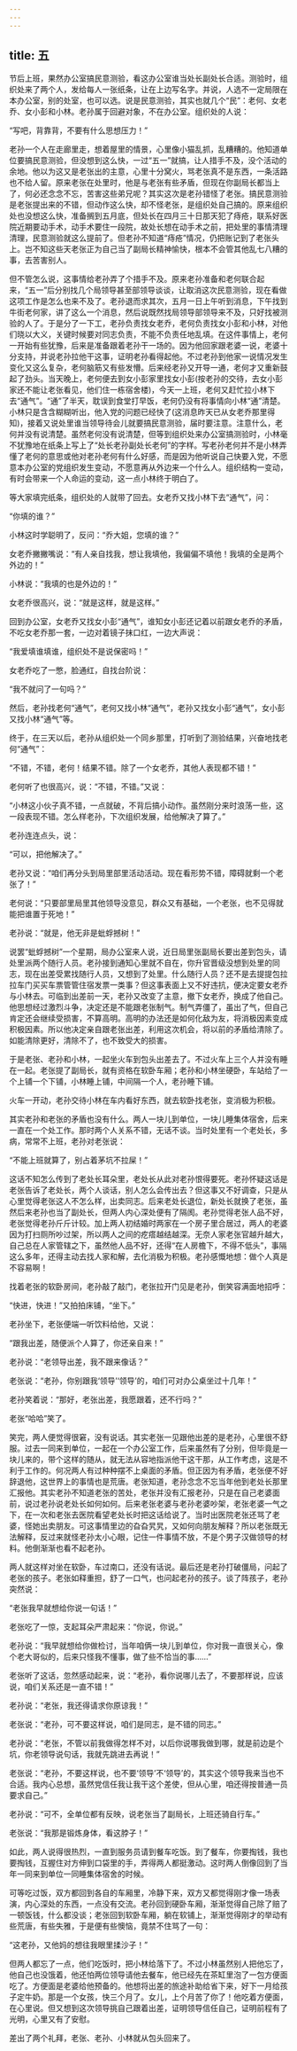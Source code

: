 ```yaml
---
---
---
```

title: 五
---




节后上班，果然办公室搞民意测验，看这办公室谁当处长副处长合适。测验时，组织处来了两个人，发给每人一张纸条，让在上边写名字。并说，人选不一定局限在本办公室，别的处室，也可以选。说是民意测验，其实也就几个“民”：老何、女老乔、女小彭和小林。老孙属于回避对象，不在办公室。组织处的人说：

“写吧，背靠背，不要有什么思想压力！”

老孙一个人在走廊里走，想着屋里的情景，心里像小猫乱抓，乱糟糟的。他知道单位要搞民意测验，但没想到这么快，一过“五一”就搞，让人措手不及，没个活动的余地。他以为这又是老张出的主意，心里十分窝火，骂老张真不是东西，一条活路也不给人留。原来老张在处里时，他是与老张有些矛盾，但现在你副局长都当上了，何必还念念不忘，苦害这些弟兄呢？其实这次是老孙错怪了老张。搞民意测验是老张提出来的不错，但动作这么快，却不怪老张，是组织处自己搞的。原来组织处也没想这么快，准备搁到五月底，但处长在四月三十日那天犯了痔疮，联系好医院近期要动手术，动手术要住一段院，故处长想在动手术之前，把处里的事情清理清理，民意测验就这么提前了。但老孙不知道“痔疮”情况，仍把账记到了老张头上。岂不知这些天老张正为自己当了副局长精神愉快，根本不会管其他乱七八糟的事，去苦害别人。

但不管怎么说，这事情给老孙弄了个措手不及。原来老孙准备和老何联合起来，“五一”后分别找几个局领导甚至部领导谈谈，让取消这次民意测验，现在看做这项工作是怎么也来不及了。老孙退而求其次，五月一日上午听到消息，下午找到牛街老何家，讲了这么一个消息，然后说既然找局领导部领导来不及，只好找被测验的人了。于是分了一下工，老孙负责找女老乔，老何负责找女小彭和小林，对他们晓以大义，关键时候要对同志负责，不能不负责任地乱填。在这件事情上，老何一开始有些犹豫，后来是准备跟着老孙干一场的。因为他回家跟老婆一说，老婆十分支持，并说老孙拉他干这事，证明老孙看得起他。不过老孙到他家一说情况发生变化又这么复杂，老何脑筋又有些发懵。后来经老孙又开导一通，老何才又重新鼓起了劲头。当天晚上，老何便去到女小彭家里找女小彭(按老孙的交待，去女小彭家还不能让老张看见，他们住一栋宿舍楼)，今天一上班，老何又赶忙拉小林下去“通气”。“通”了半天，耽误到食堂打早饭，老何仍没有将事情向小林“通”清楚。小林只是含含糊糊听出，他入党的问题已经快了(这消息昨天已从女老乔那里得知)，接着又说处里谁当领导待会儿就要搞民意测验，届时要注意。注意什么，老何并没有说清楚。虽然老何没有说清楚，但等到组织处来办公室搞测验时，小林毫不犹豫地在纸条上写上了“处长老孙副处长老何”的字样。写老孙老何并不是小林弄懂了老何的意思或他对老孙老何有什么好感，而是因为他听说自己快要入党，不愿意本办公室的党组织发生变动，不愿意再从外边来一个什么人。组织结构一变动，有时会带来一个人命运的变动，这一点小林终于明白了。

等大家填完纸条，组织处的人就带了回去。女老乔又找小林下去“通气”，问：

“你填的谁？”

小林这时学聪明了，反问：“乔大姐，您填的谁？”

女老乔撇撇嘴说：“有人亲自找我，想让我填他，我偏偏不填他！我填的全是两个外边的！”

小林说：“我填的也是外边的！”

女老乔很高兴，说：“就是这样，就是这样。”

回到办公室，女老乔又找女小彭“通气”，谁知女小彭还记着以前跟女老乔的矛盾，不吃女老乔那一套，一边对着镜子抹口红，一边大声说：

“我爱填谁填谁，组织处不是说保密吗！”

女老乔吃了一憋，脸通红，自找台阶说：

“我不就问了一句吗？”

然后，老孙找老何“通气”，老何又找小林“通气”，老孙又找女小彭“通气”，女小彭又找小林“通气”等。

终于，在三天以后，老孙从组织处一个同乡那里，打听到了测验结果，兴奋地找老何“通气”：

“不错，不错，老何！结果不错。除了一个女老乔，其他人表现都不错！”

老何听了也很高兴，说：“不错，不错。”又说：

“小林这小伙子真不错，一点就破，不背后搞小动作。虽然刚分来时浪荡一些，这一段表现不错。怎么样老孙，下次组织发展，给他解决了算了。”

老孙连连点头，说：

“可以，把他解决了。”

老孙又说：“咱们再分头到局里部里活动活动。现在看形势不错，障碍就剩一个老张了！”

老何说：“只要部里局里其他领导没意见，群众又有基础，一个老张，也不见得就能把谁置于死地！”

老孙说：“就是，他无非是蚍蜉撼树！”

说罢“蚍蜉撼树”一个星期，局办公室来人说，近日局里张副局长要出差到包头，请处里派两个随行人员。老孙接到通知心里就不自在，你升官晋级没想到处里的同志，现在出差受累找随行人员，又想到了处里。什么随行人员？还不是去提提包拉拉车门买买车票管管住宿发票一类事？但这事表面上又不好违抗，便决定要女老乔与小林去。可临到出差前一天，老孙又改变了主意，撤下女老乔，换成了他自己。他思想经过激烈斗争，决定还是不能跟老张制气。制气弄僵了，虽出了气，但自己肯定还会继续受损害，不算高明。高明的办法还是如何化敌为友，将消极因素变成积极因素。所以他决定亲自跟老张出差，利用这次机会，将以前的矛盾给清除了。如能清除更好，清除不了，也不致受大的损害。

于是老张、老孙和小林，一起坐火车到包头出差去了。不过火车上三个人并没有睡在一起。老张提了副局长，就有资格在软卧车厢；老孙和小林坐硬卧，车站给了一个上铺一个下铺，小林睡上铺，中间隔一个人，老孙睡下铺。

火车一开动，老孙交待小林在车内看好东西，就去软卧找老张，变消极为积极。

其实老孙和老张的矛盾也没有什么。两人一块儿到单位，一块儿睡集体宿舍，后来一直在一个处工作。那时两个人关系不错，无话不谈。当时处里有一个老处长，多病，常常不上班，老孙对老张说：

“不能上班就算了，别占着茅坑不拉屎！”

这话不知怎么传到了老处长耳朵里，老处长从此对老孙恨得要死。老孙怀疑这话是老张告诉了老处长，两个人谈话，别人怎么会传出去？但这事又不好调查，只是从心里觉得老张这人不怎么样，出卖同志。后来老处长退位，新处长就换了老张，虽然后来老孙也当了副处长，但两人内心深处便有了隔阂。老孙觉得老张人品不好，老张觉得老孙斤斤计较。加上两人初结婚时两家在一个房子里合居过，两人的老婆因为打扫厕所吵过架，所以两人之间的疙瘩越结越深。无奈人家老张官越升越大，自己总在人家管辖之下，虽然他人品不好，还得“在人房檐下，不得不低头”，事隔这么多年，还得主动去找人家和解，去化消极为积极。老孙感慨地想：做个人真是不容易啊！

找着老张的软卧房间，老孙敲了敲门，老张拉开门见是老孙，倒笑容满面地招呼：

“快进，快进！”又拍拍床铺，“坐下。”

老孙坐下，老张便端一听饮料给他，又说：

“跟我出差，随便派个人算了，你还亲自来！”

老孙说：“老领导出差，我不跟来像话？”

老张说：“老孙，你别跟我‘领导’‘领导’的，咱们可对办公桌坐过十几年！”

老孙笑着说：“那好，老张出差，我愿跟着，还不行吗？”

老张“哈哈”笑了。

笑完，两人便觉得很窘，没有说话。其实老张一见跟他出差的是老孙，心里很不舒服。过去一同来到单位，一起在一个办公室工作，后来虽然有了分别，但毕竟是一块儿来的，带个这样的随从，就无法从容地指派他干这干那，从工作考虑，这是不利于工作的。何况两人有过种种摆不上桌面的矛盾。但正因为有矛盾，老张便不好辞退他，这世界上的事情也是荒唐。老张知道，老孙念念不忘当年他到老处长那里汇报他。其实老孙不知道老张的苦处，老张并没有汇报老孙，只是在自己老婆面前，说过老孙说老处长如何如何。后来老张老婆与老孙老婆吵架，老张老婆一气之下，在一次和老张去医院看望老处长时把这话给说了。当时出医院老张还骂了老婆，怪她出卖朋友。可这事情里边的旮旮旯旯，又如何向朋友解释？所以老张既无法解释，反过来就怪老孙太小心眼，记住一件事情不放，不是个男子汉做领导的材料。他倒渐渐也看不起老孙。

两人就这样对坐在软卧，车过南口，还没有话说。最后还是老孙打破僵局，问起了老张的孩子。老张如释重担，舒了一口气，也问起老孙的孩子。谈了阵孩子，老孙突然说：

“老张我早就想给你说一句话！”

老张吃了一惊，支起耳朵严肃起来：“你说，你说。”

老孙说：“我早就想给你做检讨，当年咱俩一块儿到单位，你对我一直很关心，像个老大哥似的，后来只怪我不懂事，做了些不恰当的事……”

老张听了这话，忽然感动起来，说：“老孙，看你说哪儿去了，不要那样说，应该说，咱们关系还是一直不错！”

老孙说：“老张，我还得请求你原谅我！”

老张说：“老孙，可不要这样说，咱们是同志，是不错的同志。”

老孙说：“老张，不管以前我做得怎样不对，以后你说哪我做到哪，就是前边是个坑，你老领导说句话，我就先跳进去再说！”

老张说：“老孙，不要这样说，也不要‘领导’不‘领导’的，其实这个领导我来当也不合适。我内心总想，虽然党信任我让我干这个差使，但从心里，咱还得按普通一员要求自己。”

老孙说：“可不，全单位都有反映，说老张当了副局长，上班还骑自行车。”

老张说：“我那是锻炼身体，看这脖子！”

如此，两人说得很热烈，一直到服务员请到餐车吃饭。到了餐车，你要掏钱，我也要掏钱，互握住对方伸到口袋里的手，弄得两人都挺激动。这时两人倒像回到了当年一同来到单位一同睡集体宿舍的时候。

可等吃过饭，双方都回到各自的车厢里，冷静下来，双方又都觉得刚才像一场表演，内心深处的东西，一点没有交流。老孙回到硬卧车厢，渐渐觉得自己除了赔了一顿饭钱，什么都没谈；老张回到软卧车厢，躺在软铺上，渐渐觉得刚才的举动有些荒唐，有些失雅，于是便有些懊恼，竟禁不住骂了一句：

“这老孙，又他妈的想往我眼里揉沙子！”

但两人都忘了一点，他们吃饭时，把小林给落下了。不过小林虽然别人把他忘了，他自己也没饿着，他还怕两位领导请他去餐车，他已经先在茶缸里泡了一包方便面吃了。方便面是老婆给他预备的。他想将出差的旅途补助给省下来，好下一月给孩子定牛奶。那是一个女孩，快三个月了。女儿，上个月苦了你了！他吃着方便面，在心里说。但又想到这次领导挑自己跟着出差，证明领导信任自己，证明前程有了光明，心里又有了安慰。

差出了两个礼拜，老张、老孙、小林就从包头回来了。